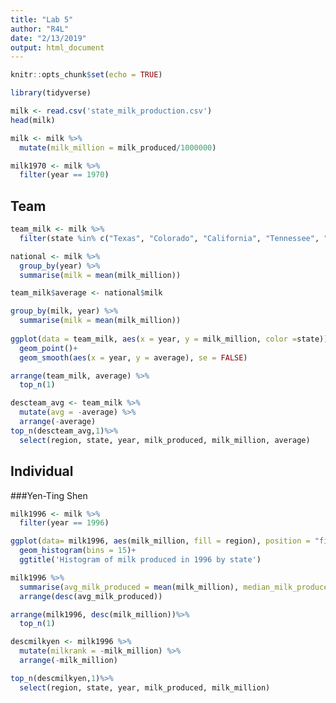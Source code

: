 ```yaml
---
title: "Lab 5"
author: "R4L"
date: "2/13/2019"
output: html_document
---
```


```r
knitr::opts_chunk$set(echo = TRUE)
```

```r
library(tidyverse)

milk <- read.csv('state_milk_production.csv')
head(milk)

milk <- milk %>%
  mutate(milk_million = milk_produced/1000000)

milk1970 <- milk %>%
  filter(year == 1970)
```

## Team 
```r
team_milk <- milk %>%
  filter(state %in% c("Texas", "Colorado", "California", "Tennessee", "Illinois"))  

national <- milk %>%
  group_by(year) %>%
  summarise(milk = mean(milk_million))

team_milk$average <- national$milk

group_by(milk, year) %>%
  summarise(milk = mean(milk_million)) 
 
ggplot(data = team_milk, aes(x = year, y = milk_million, color =state))+
  geom_point()+
  geom_smooth(aes(x = year, y = average), se = FALSE)

arrange(team_milk, average) %>%
  top_n(1)

descteam_avg <- team_milk %>%
  mutate(avg = -average) %>%
  arrange(-average) 
top_n(descteam_avg,1)%>%
  select(region, state, year, milk_produced, milk_million, average)

```
## Individual

###Yen-Ting Shen
```r
milk1996 <- milk %>%
  filter(year == 1996)

ggplot(data= milk1996, aes(milk_million, fill = region), position = "fill")+
  geom_histogram(bins = 15)+
  ggtitle('Histogram of milk produced in 1996 by state')


```
```r
milk1996 %>%
  summarise(avg_milk_produced = mean(milk_million), median_milk_produced = median(milk_million))%>%
  arrange(desc(avg_milk_produced))
```
```r
arrange(milk1996, desc(milk_million))%>%
  top_n(1)
```
```r
descmilkyen <- milk1996 %>%
  mutate(milkrank = -milk_million) %>%
  arrange(-milk_million) 

top_n(descmilkyen,1)%>%
  select(region, state, year, milk_produced, milk_million)
  

```



```r

```


